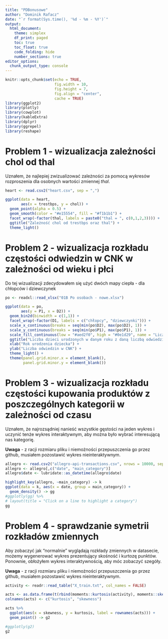 ```yaml
---
title: "PDBonusowe"
author: "Dominik Rafacz"
date: "`r format(Sys.time(), '%d - %m - %Y')`"
output:
  html_document:
    theme: simplex
    df_print: paged
    toc: true
    toc_float: true
    code_folding: hide
    number_sections: true
editor_options: 
  chunk_output_type: console
---
```



```r
knitr::opts_chunk$set(echo = TRUE,
                      fig.width = 10,
                      fig.height = 7,
                      fig.align = "center",
                      cache = TRUE)
library(ggplot2)
library(plotly)
library(cowplot)
library(kableExtra)
library(dplyr)
library(ggrepel)
library(reshape)
```

# Problem 1 - wizualizacja zależności chol od thal

Uznałem, że najlepiej zwizualizować zależności za pomocą wykresów rozproszenia dla osobnych wartości zmiennej *thal*.

```r
heart <- read.csv2("heart.csv", sep = ",")

ggplot(data = heart, 
       aes(x = trestbps, y = chol)) +
  geom_point(alpha = 0.5) +
  geom_smooth(color = "#e15554", fill = "#f1b1b1") +
  facet_wrap(~factor(thal, labels = paste0("thal = ", c(0,1,2,3)))) +
  ggtitle("Zależność chol od trestbps oraz thal") +
  theme_light()
```

# Problem 2 - wizualizacja rozkładu częstości odwiedzin w CNK w zależności od wieku i płci

Do tej wizualizacji zdecydowałem się użyć dwóch mapy ciepła - dla chłopców i dziewczynek

```r
po <- readxl::read_xlsx("01B Po osobach - nowe.xlsx")

ggplot(data = po,
       aes(y = P1, x = D2)) +
  geom_bin2d(binwidth = c(1,1)) +
  facet_wrap(~factor(D1, labels = c("chłopcy", "dziewczynki"))) +
  scale_x_continuous(breaks = seq(min(po$D2), max(po$D2), 1)) +
  scale_y_continuous(breaks = seq(min(po$P1), max(po$P1), 1)) +
  scale_fill_continuous(low = "#aed2f0", high = "#0e1d29", name = "Liczba dzieci") +
  ggtitle("Liczba dzieci urodzonych w danym roku z daną liczbą odwiedzin") +
  xlab("Rok urodzenia dziecka") +
  ylab("Liczba odwiedzin w CNK") +
  theme_light() +
  theme(panel.grid.minor.x = element_blank(),
        panel.grid.minor.y = element_blank())

```

# Problem 3 - wizualizacja rozkładu częstości kupowania produktów z poszczególnych kategorii w zależności od czasu

Uznałem, że najrozsądniej nanieść wszystkie gęstości na jeden wykres i uczynić tenże wykres interaktywnym, aby można było wybrać interesującą nas kategorię.

**Uwaga** - z racji rozmiaru pliku i niemożności przepuszczenia go przez github, musiałem pozostawić wykres nieinteraktywnym.

```r
allegro <- read.csv2("allegro-api-transactions.csv", nrows = 10000, sep = ",")
allegro <- allegro[,c("date", "main_category")]
allegro$date <- lubridate::as_datetime(allegro$date)

highlight_key(allegro, ~main_category) -> k
ggplot(data = k, aes(x = date, group = main_category)) +
  geom_density() -> gg
#ggplotly(gg) %>%
# layout(title = "Click on a line to highlight a category")
gg
```

# Problem 4 - sprawdzanie symetrii rozkładów zmiennych

Aby zobaczyć jak "normalnie" wyglądają rozkłady zmiennych w datasecie, możemy wygenerować wykres prezentujący skośność i kurtozę punktów. Ponownie, obłożyłem wykres interaktywnością, aby móc zobaczyć szegóły.

**Uwaga** - z racji rozmiaru pliku i niemożności przepuszczenia go przez github, musiałem pozostawić wykres nieinteraktywnym.

```r
activity <- readr::read_table("X_train.txt", col_names = FALSE)

acts <- as.data.frame(t(rbind(moments::kurtosis(activity), moments::skewness(activity))))
colnames(acts) <- c("kurtosis", "skewness")

acts %>%
  ggplot(aes(x = skewness, y = kurtosis, label = rownames(acts))) +
  geom_point() -> g2

#ggplotly(g2)
g2
```